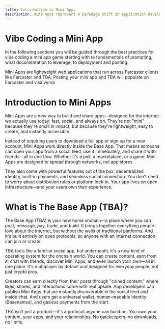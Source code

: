 ```yaml
---
title: Introduction to Mini Apps
description: Mini Apps represent a paradigm shift in application development and distribution
---
```


# Vibe Coding a Mini App

In the following sections you will be guided through the best practices for vibe coding a mini app game starting with te fundamentals of prompting, what documentation to leverage, to deployment and posting.

Mini Apps are lightweight web applications that run across Farcaster clients like Farcaster and TBA. Posting your mini app and TBA will populate on Farcaster and visa versa

# Introduction to Mini Apps

Mini Apps are a new way to build and share apps—designed for the internet we actually use today: fast, social, and always on. They're not "mini" because they're small in impact, but because they're lightweight, easy to create, and instantly accessible.

Instead of requiring users to download a full app or sign up for a new account, Mini Apps work directly inside the Base App. That means someone can open your app from a social feed, use it immediately, and share it with friends—all in one flow. Whether it's a poll, a marketplace, or a game, Mini Apps are designed to spread through networks, not app stores.

They also come with powerful features out of the box: decentralized identity, built-in payments, and seamless social connection. You don't need to worry about distribution rules or platform lock-in. Your app lives on open infrastructure—and your users own their experience.

# What is The Base App (TBA)?

The Base App (TBA) is your new home onchain—a place where you can post, message, pay, trade, and build. It brings together everything people love about the internet, but without the walls of traditional platforms. And it's built entirely on open protocols, so anyone with an internet connection can join or create.

TBA feels like a familiar social app, but underneath, it's a new kind of operating system for the onchain world. You can create content, earn from it, chat with friends, discover Mini Apps, and even launch your own—all in one place. It's multiplayer by default and designed for everyday people, not just crypto pros.

Creators can earn directly from their posts through "coined content," where likes, shares, and interactions come with real upside. App developers can publish Mini Apps that are instantly discoverable in the social feed and inside chat. And users get a universal wallet, human-readable identity (Basenames), and gasless payments from the start.

TBA isn't just a product—it's a protocol anyone can build on. You own your content, your apps, and your relationships. No gatekeepers, no downloads, no limits.
